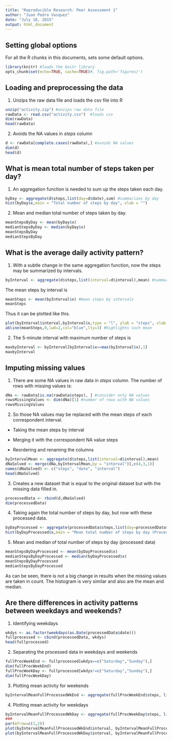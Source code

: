 ```yaml
---
title: "Reproducible Research: Peer Assessment 1"
author: "Juan Pedro Vasquez"
date: "July 18, 2015"
output: html_document
---
```

## Setting global options
For all the R chunks in this documents, sets some default options.
```r
library(knitr) #loads the knitr library
opts_chunk$set(echo=TRUE, cache=TRUE)#, fig.path='figures/') 
```

## Loading and preprocessing the data
1. Unzips the raw data file and loads the csv file into R
```r
unzip("activity.zip") #unzips raw data file
rawData <- read.csv("activity.csv")  #loads csv
dim(rawData)
head(rawData)
```

2. Avoids the NA values in *steps* column
```r
d <- rawData[complete.cases(rawData),] #avoids NA values
dim(d)
head(d)
```

## What is mean total number of steps taken per day?
1. An aggregation function is needed to sum up the steps taken each day.
```r
byDay <- aggregate(d$steps,list(day=d$date),sum) #summarizes by day
hist(byDay$x,main = "Total number of steps by day", xlab = "")
```

2. Mean and median total number of steps taken by day.
```r
meanStepsByDay <- mean(byDay$x)
medianStepsByDay <- median(byDay$x) 
meanStepsByDay
medianStepsByDay
```


## What is the average daily activity pattern?
1. With a subtle change in the same aggregation function, now the steps may be summarized by intervals.
```r
byInterval <- aggregate(d$steps,list(interval=d$interval),mean) #summarizes by interval
```

The mean steps by interval is 
```r
meanSteps <- mean(byInterval$x) #mean steps by intervals 
meanSteps
```
Thus it can be plotted like this.
```r
plot(byInterval$interval,byInterval$x,type = "l", ylab = "steps", xlab = "Interval", main="Mean total number of steps by interval") #line plot
abline(meanSteps,0,lwd=2,col="blue",lty=3) #highlights such mean
```

2. The 5-minute interval with maximum number of steps is
```r
maxbyInterval <- byInterval[byInterval$x==max(byInterval$x),1]
maxbyInterval
```

## Imputing missing values
1. There are some NA values in raw data in *steps* column. The number of rows with missing values is:
```r
dNa <- rawData[is.na(rawData$steps), ] #consider only NA values
rowsMissingValues <- dim(dNa)[1] #number of rows with NA values
rowsMissingValues
``` 

2. So those NA values may be replaced with the mean steps of each correspondent interval.

+ Taking the mean steps by interval

+ Merging it with the correspondent NA value steps

+ Reordering and renaming the columns

```r
byIntervalMean <- aggregate(d$steps,list(interval=d$interval),mean) 
dNaSolved <- merge(dNa,byIntervalMean,by = "interval")[,c(4,3,1)]
names(dNaSolved) <- c("steps", "date", "interval")
head(dNaSolved)
```

3. Creates a new dataset that is equal to the original dataset but with the
missing data filled in.
```r
processedData <- rbind(d,dNaSolved)
dim(processedData)
```

4. Taking again the total number of steps by day, but now with these processed data.
```r
byDayProcessed <- aggregate(processedData$steps,list(day=processedData$date),sum) #summarizes by day
hist(byDayProcessed$x,main = "Mean total number of steps by day (Processed Data)", xlab = "")
```

5. Mean and median of total number of steps by day (processed data)
```r
meanStepsByDayProcessed <- mean(byDayProcessed$x)
medianStepsByDayProcessed <- median(byDayProcessed$x) 
meanStepsByDayProcessed
medianStepsByDayProcessed
```

As can be seen, there is not a big change in results when the missing values are taken in count. The histogram is very similar and also are the mean and median.


## Are there differences in activity patterns between weekdays and weekends?
1. Identifying weekdays
```r
wkdys <- as.factor(weekdays(as.Date(processedData$date)))
fullprocessed <- cbind(processedData, wkdys)
head(fullprocessed)
```

2. Separating the processed data in weekdays and weekends
```r
fullProcWeekEnd <- fullprocessed[wkdys==c("Saturday","Sunday"),]
dim(fullProcWeekEnd)
fullProcWeekDay <- fullprocessed[wkdys!=c("Saturday","Sunday"),]
dim(fullProcWeekDay)
```

3. Plotting mean activity for weekends
```r
byIntervalMeanFullProcessedWkEnd <- aggregate(fullProcWeekEnd$steps, list(interval=fullProcWeekEnd$interval),mean)


```

4. Plotting mean activity for weekdays
```r
byIntervalMeanFullProcessedWkDay <- aggregate(fullProcWeekDay$steps, list(interval=fullProcWeekDay$interval),mean)
###
par(mfrow=c(1,2))
plot(byIntervalMeanFullProcessedWkEnd$interval, byIntervalMeanFullProcessedWkEnd$x, type = "l", ylab="steps", xlab = "interval", main="Average activity for weekends")
plot(byIntervalMeanFullProcessedWkDay$interval, byIntervalMeanFullProcessedWkDay$x, type = "l", ylab="steps", xlab = "interval", main="Average activity for weekdays")

```









